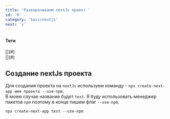 ```yaml
---
title: 'Разворачиваем nextJs проект '
id: '0'
category: 'basicnextjs'
next: 's'
---
```


<div className='mdHead'>

#### Теги
<div className = 'tag_nextjs'>[](#)</div>
<div className = 'mini_tag_nextjs'>[](#)</div>

</div>



## Создание nextJs проекта
Для создания проекта на `nextJs` используем команду - `npx create-next-app имя проекта --use-npm`.<br/>
В моем случае название будет `test`.  Я буду использовать менеджер пакетов `npm` поэтому в конце пишем флаг `--use-npm`.

```
npx create-next-app test --use-npm
```